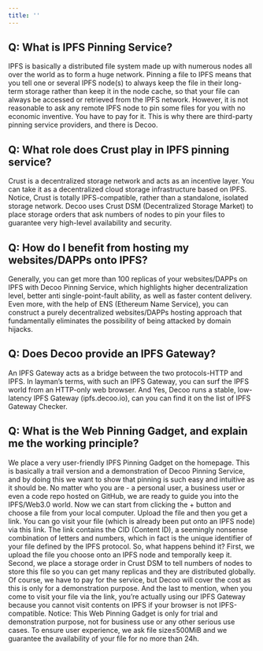 ```yaml
---
title: ''
---
```


## Q: What is IPFS Pinning Service?
IPFS is basically a distributed file system made up with numerous nodes all over the world as to form a huge network. Pinning a file to IPFS means that you tell one or several IPFS node(s) to always keep the file in their long-term storage rather than keep it in the node cache, so that your file can always be accessed or retrieved from the IPFS network.
However, it is not reasonable to ask any remote IPFS node to pin some files for you with no economic inventive. You have to pay for it. This is why there are third-party pinning service providers, and there is Decoo.

## Q: What role does Crust play in IPFS pinning service?
Crust is a decentralized storage network and acts as an incentive layer. You can take it as a decentralized cloud storage infrastructure based on IPFS. Notice, Crust is totally IPFS-compatible, rather than a standalone, isolated storage network. Decoo uses Crust DSM (Decentralized Storage Market) to place storage orders that ask numbers of nodes to pin your files to guarantee very high-level availability and security.

## Q: How do I benefit from hosting my websites/DAPPs onto IPFS?
Generally, you can get more than 100 replicas of your websites/DAPPs on IPFS with Decoo Pinning Service, which highlights higher decentralization level, better anti single-point-fault ability, as well as faster content delivery.
Even more, with the help of ENS (Ethereum Name Service), you can construct a purely decentralized websites/DAPPs hosting approach that fundamentally eliminates the possibility of being attacked by domain hijacks.

## Q: Does Decoo provide an IPFS Gateway?
An IPFS Gateway acts as a bridge between the two protocols-HTTP and IPFS. In layman’s terms, with such an IPFS Gateway, you can surf the IPFS world from an HTTP-only web browser. And Yes, Decoo runs a stable, low-latency IPFS Gateway (ipfs.decoo.io), can you can find it on the list of IPFS Gateway Checker.

## Q: What is the Web Pinning Gadget, and explain me the working principle?
We place a very user-friendly IPFS Pinning Gadget on the homepage. This is basically a trail version and a demonstration of Decoo Pinning Service, and by doing this we want to show that pinning is such easy and intuitive as it should be. No matter who you are - a personal user, a business user or even a code repo hosted on GitHub, we are ready to guide you into the IPFS/Web3.0 world.
Now we can start from clicking the + button and choose a file from your local computer. Upload the file and then you get a link. You can go visit your file (which is already been put onto an IPFS node) via this link. The link contains the CID (Content ID), a seemingly nonsense combination of letters and numbers, which in fact is the unique identifier of your file defined by the IPFS protocol.
So, what happens behind it? First, we upload the file you choose onto an IPFS node and temporally keep it. Second, we place a storage order in Crust DSM to tell numbers of nodes to store this file so you can get many replicas and they are distributed globally. Of course, we have to pay for the service, but Decoo will cover the cost as this is only for a demonstration purpose. And the last to mention, when you come to visit your file via the link, you’re actually using our IPFS Gateway because you cannot visit contents on IPFS if your browser is not IPFS-compatible.
Notice: This Web Pinning Gadget is only for trial and demonstration purpose, not for business use or any other serious use cases. To ensure user experience, we ask file size≤500MiB and we guarantee the availability of your file for no more than 24h.